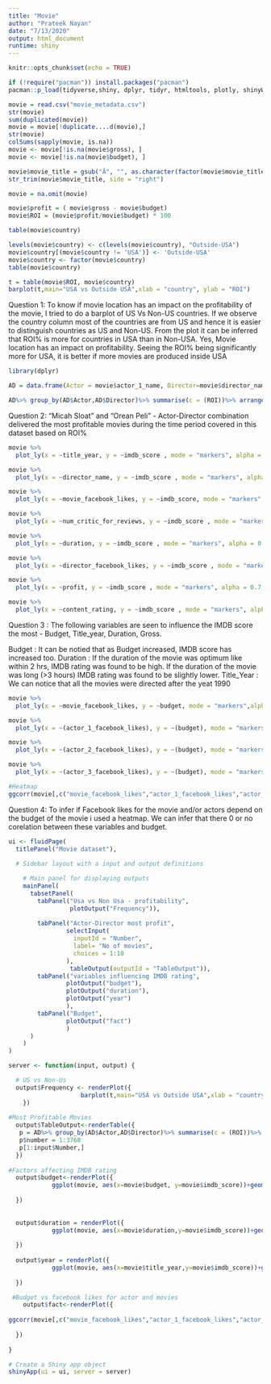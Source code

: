 ---
title: "Movie"
author: "Prateek Nayan"
date: "7/13/2020"
output: html_document
runtime: shiny
---

```{r setup, include=FALSE}
knitr::opts_chunk$set(echo = TRUE)
```

```{r}
if (!require("pacman")) install.packages("pacman")
pacman::p_load(tidyverse,shiny, dplyr, tidyr, htmltools, plotly, shinyWidgets, lubridate, leaflet,stringr,ggrepel,corrplot,GGally)
```

```{r}
movie = read.csv("movie_metadata.csv")
str(movie)
sum(duplicated(movie))
movie = movie[!duplicate....d(movie),]
str(movie)
colSums(sapply(movie, is.na))
movie <- movie[!is.na(movie$gross), ]
movie <- movie[!is.na(movie$budget), ]

movie$movie_title = gsub("Â", "", as.character(factor(movie$movie_title)))
str_trim(movie$movie_title, side = "right")
```



```{r Tab1}
movie = na.omit(movie)

movie$profit = ( movie$gross - movie$budget)
movie$ROI = (movie$profit/movie$budget) * 100

table(movie$country)

levels(movie$country) <- c(levels(movie$country), "Outside-USA")
movie$country[(movie$country != 'USA')] <- 'Outside-USA' 
movie$country <- factor(movie$country)
table(movie$country)

t = table(movie$ROI, movie$country)
barplot(t,main="USA vs Outside USA",xlab = "country", ylab = "ROI")
```

Question 1: To know if movie location has an impact on the profitability of the movie, I tried to do a barplot of US Vs Non-US countries. If we observe the country column most of the countries are from US and hence it is easier to distinguish countries as US and Non-US. From the plot it can be inferred that ROI% is more for countries in USA than in Non-USA. Yes, Movie location has an impact on profitability. Seeing the ROI% being significantly more for USA, it is better if more movies are produced inside USA
```{r Tab2}
library(dplyr)

AD = data.frame(Actor = movie$actor_1_name, Director=movie$director_name,Profit= movie$profit, ROI =movie$ROI)

AD%>% group_by(AD$Actor,AD$Director)%>% summarise(c = (ROI))%>% arrange(desc(c))

```
Question 2: "Micah Sloat" and "Orean Peli" - Actor-Director combination delivered the most profitable movies during the time period covered in this dataset based on ROI%

```{r Tab3}
movie %>%
  plot_ly(x = ~title_year, y = ~imdb_score , mode = "markers", alpha = 0.7, type = "scatter")

movie %>%
  plot_ly(x = ~director_name, y = ~imdb_score , mode = "markers", alpha = 0.7, type = "scatter")

movie %>%
  plot_ly(x = ~movie_facebook_likes, y = ~imdb_score, mode = "markers", alpha = 0.7, type = "scatter")

movie %>%
  plot_ly(x = ~num_critic_for_reviews, y = ~imdb_score , mode = "markers", alpha = 0.7, type = "scatter")

movie %>%
  plot_ly(x = ~duration, y = ~imdb_score , mode = "markers", alpha = 0.7, type = "scatter")

movie %>%
  plot_ly(x = ~director_facebook_likes, y = ~imdb_score , mode = "markers", alpha = 0.7, type = "scatter")

movie %>%
  plot_ly(x = ~profit, y = ~imdb_score , mode = "markers", alpha = 0.7, type = "scatter")

movie %>%
  plot_ly(x = ~content_rating, y = ~imdb_score , mode = "markers", alpha = 0.7, type = "scatter")
```
Question 3 : The following variables are seen to influence the IMDB score the most - Budget, Title_year, Duration, Gross.

Budget : It can be notied that as Budget increased, IMDB score has increased too.
Duration : If the duration of the movie was optimum like within 2 hrs, IMDB rating was found to be high. If the duration of the movie was long (>3 hours) IMDB rating was found to be slightly lower.
Title_Year : We can notice that all the movies were directed after the yeat 1990

```{r Tab4}
movie %>%
  plot_ly(x = ~movie_facebook_likes, y = ~budget, mode = "markers",alpha = 0.7, type = "scatter")

movie %>%
  plot_ly(x = ~(actor_1_facebook_likes), y = ~(budget), mode = "markers",alpha = 0.7, type = "scatter")

movie %>%
  plot_ly(x = ~(actor_2_facebook_likes), y = ~(budget), mode = "markers",alpha = 0.7, type = "scatter")

movie %>%
  plot_ly(x = ~(actor_3_facebook_likes), y = ~(budget), mode = "markers",alpha = 0.7, type = "scatter")

#Heatmap
ggcorr(movie[,c("movie_facebook_likes","actor_1_facebook_likes","actor_2_facebook_likes","actor_3_facebook_likes","budget")])

```

Question 4: To infer if Facebook likes for the movie and/or actors depend on the budget of the movie i used a heatmap. We can infer that there 0 or no corelation between these variables and budget.

```{r Shiny App}


ui <- fluidPage(
  titlePanel("Movie dataset"),
  
  # Sidebar layout with a input and output definitions 

    # Main panel for displaying outputs
    mainPanel(
      tabsetPanel(
        tabPanel("Usa vs Non Usa - profitability", 
                 plotOutput("Frequency")),
        
        tabPanel("Actor-Director most profit", 
                selectInput(
                  inputId = "Number", 
                  label= "No of movies",
                  choices = 1:10
                ),
                 tableOutput(outputId = "TableOutput")),
        tabPanel("variables influencing IMDB rating",
                plotOutput("budget"),
                plotOutput("duration"),
                plotOutput("year")
                ),
        tabPanel("Budget",
                plotOutput("fact")
                )
      )
    )
)

server <- function(input, output) {

  # US vs Non-Us
  output$Frequency <- renderPlot({
                    barplot(t,main="USA vs Outside USA",xlab = "country", ylab = "ROI")
    })
  
#Most Profitable Movies
  output$TableOutput<-renderTable({
   p = AD%>% group_by(AD$Actor,AD$Director)%>% summarise(c = (ROI))%>% arrange(desc(c))
   p$number = 1:3768
   p[1:input$Number,]
  })
  
#Factors affecting IMDB rating
  output$budget<-renderPlot({
            ggplot(movie, aes(x=movie$budget, y=movie$imdb_score))+geom_point()
    
  })
  
  
  output$duration = renderPlot({
            ggplot(movie, aes(x=movie$duration,y=movie$imdb_score))+geom_point()
  
  })
  
  output$year = renderPlot({
            ggplot(movie, aes(x=movie$title_year,y=movie$imdb_score))+geom_point()
  
  })

 #Budget vs facebook likes for actor and movies
    output$fact<-renderPlot({
     
ggcorr(movie[,c("movie_facebook_likes","actor_1_facebook_likes","actor_2_facebook_likes","actor_3_facebook_likes","budget")])
    
  })
  
}

# Create a Shiny app object
shinyApp(ui = ui, server = server)

```

